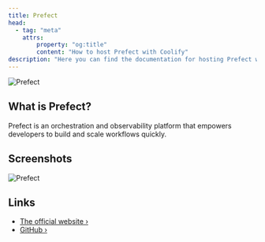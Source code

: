 ```yaml
---
title: Prefect
head:
  - tag: "meta"
    attrs:
        property: "og:title"
        content: "How to host Prefect with Coolify"
description: "Here you can find the documentation for hosting Prefect with Coolify."
---
```



<Badge text="One-click setup." variant="note" size="large" />

![Prefect](../../../assets/images/services/prefect.png)

## What is Prefect?

Prefect is an orchestration and observability platform that empowers developers to build and scale workflows quickly.

## Screenshots

![Prefect](../../../assets/images/services/prefect.avif)

## Links

- [The official website ›](https://www.prefect.io?utm_source=coolify.io)
- [GitHub ›](https://github.com/PrefectHQ/prefect?utm_source=coolify.io)
